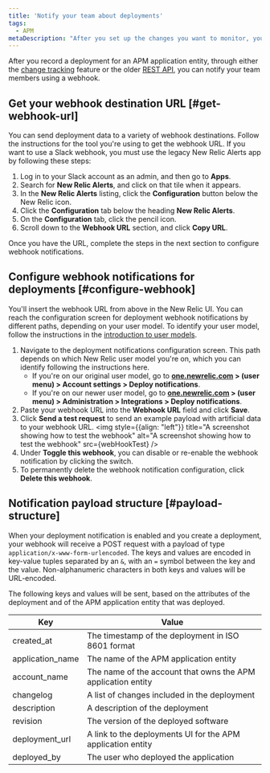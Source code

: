 ```yaml
---
title: 'Notify your team about deployments'
tags:
  - APM
metaDescription: "After you set up the changes you want to monitor, you can use a webhook to notify your colleagues about the impacts of those changes."
---
```






After you record a deployment for an APM application entity, through either the [change tracking](/docs/change-tracking/change-tracking-introduction/#start-tracking) feature or the older [REST API](/docs/apm/apm-ui-pages/events/record-deployments/#api-instructions), you can notify your team members using a webhook.

## Get your webhook destination URL [#get-webhook-url]

You can send deployment data to a variety of webhook destinations. Follow the instructions for the tool you're using to get the webhook URL. If you want to use a Slack webhook, you must use the legacy New Relic Alerts app by following these steps:

1. Log in to your Slack account as an admin, and then go to **Apps**.
1. Search for **New Relic Alerts**, and click on that tile when it appears.
1. In the **New Relic Alerts** listing, click the **Configuration** button below the New Relic icon.
1. Click the **Configuration** tab below the heading **New Relic Alerts**.
1. On the **Configuration** tab, click the pencil icon.
1. Scroll down to the **Webhook URL** section, and click **Copy URL**.

Once you have the URL, complete the steps in the next section to configure webhook notifications.

## Configure webhook notifications for deployments [#configure-webhook]

You'll insert the webhook URL from above in the New Relic UI. You can reach the configuration screen for deployment webhook notifications by different paths, depending on your user model. To identify your user model, follow the instructions in the [introduction to user models](/docs/accounts/original-accounts-billing/original-users-roles/overview-user-models/).

1. Navigate to the deployment notifications configuration screen. This path depends on which New Relic user model you're on, which you can identify following the instructions here.
    * If you're on our original user model, go to **[one.newrelic.com](https://one.newrelic.com/) > (user menu) > Account settings > Deploy notifications**.
    * If you're on our newer user model, go to **[one.newrelic.com](https://one.newrelic.com/) > (user menu) > Administration > Integrations > Deploy notifications**.
1. Paste your webhook URL into the **Webhook URL** field and click **Save**.
1. Click **Send a test request** to send an example payload with artificial data to your webhook URL.
    <img
      style={{align: "left"}}
      title="A screenshot showing how to test the webhook"
      alt="A screenshot showing how to test the webhook"
      src={webHookTest}
    />
1. Under **Toggle this webhook**, you can disable or re-enable the webhook notification by clicking the switch.
1. To permanently delete the webhook notification configuration, click **Delete this webhook**.

## Notification payload structure [#payload-structure]

When your deployment notification is enabled and you create a deployment, your webhook will receive a POST request with a payload of type `application/x-www-form-urlencoded`. The keys and values are encoded in key-value tuples separated by an `&`, with an `=` symbol between the key and the value. Non-alphanumeric characters in both keys and values will be URL-encoded.

The following keys and values will be sent, based on the attributes of the deployment and of the APM application entity that was deployed.


<table>
  <thead>
    <tr>
      <th>Key</th>
      <th>Value</th>
    </tr>
  </thead>
  <tbody>
    <tr>
      <td>created_at</td>
      <td>The timestamp of the deployment in ISO 8601 format</td>
    </tr>
    <tr>
      <td>application_name</td>
      <td>The name of the APM application entity</td>
    </tr>
    <tr>
      <td>account_name</td>
      <td>The name of the account that owns the APM application entity</td>
    </tr>
    <tr>
      <td>changelog</td>
      <td>A list of changes included in the deployment</td>
    </tr>
    <tr>
      <td>description</td>
      <td>A description of the deployment</td>
    </tr>
    <tr>
      <td>revision</td>
      <td>The version of the deployed software</td>
    </tr>
    <tr>
      <td>deployment_url</td>
      <td>A link to the deployments UI for the APM application entity</td>
    </tr>
    <tr>
      <td>deployed_by</td>
      <td>The user who deployed the application</td>
    </tr>
  </tbody>
</table>
